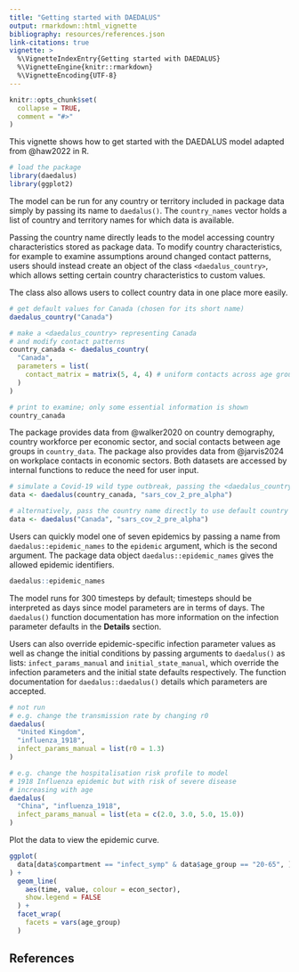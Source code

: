 ```yaml
---
title: "Getting started with DAEDALUS"
output: rmarkdown::html_vignette
bibliography: resources/references.json
link-citations: true
vignette: >
  %\VignetteIndexEntry{Getting started with DAEDALUS}
  %\VignetteEngine{knitr::rmarkdown}
  %\VignetteEncoding{UTF-8}
---
```


```r
knitr::opts_chunk$set(
  collapse = TRUE,
  comment = "#>"
)
```

This vignette shows how to get started with the DAEDALUS model adapted from @haw2022 in R.

```r
# load the package
library(daedalus)
library(ggplot2)
```

The model can be run for any country or territory included in package data simply by passing its name to `daedalus()`.
The `country_names` vector holds a list of country and territory names for which data is available.

Passing the country name directly leads to the model accessing country characteristics stored as package data.
To modify country characteristics, for example to examine assumptions around changed contact patterns, users should instead create an object of the class `<daedalus_country>`, which allows setting certain country characteristics to custom values.

The class also allows users to collect country data in one place more easily.

```r
# get default values for Canada (chosen for its short name)
daedalus_country("Canada")

# make a <daedalus_country> representing Canada
# and modify contact patterns
country_canada <- daedalus_country(
  "Canada",
  parameters = list(
    contact_matrix = matrix(5, 4, 4) # uniform contacts across age groups
  )
)

# print to examine; only some essential information is shown
country_canada
```

The package provides data from @walker2020 on country demography, country workforce per economic sector, and social contacts between age groups in `country_data`.
The package also provides data from @jarvis2024 on workplace contacts in economic sectors.
Both datasets are accessed by internal functions to reduce the need for user input.

```r
# simulate a Covid-19 wild type outbreak, passing the <daedalus_country> object
data <- daedalus(country_canada, "sars_cov_2_pre_alpha")

# alternatively, pass the country name directly to use default country values
data <- daedalus("Canada", "sars_cov_2_pre_alpha")
```

Users can quickly model one of seven epidemics by passing a name from `daedalus::epidemic_names` to the `epidemic` argument, which is the second argument.
The package data object `daedalus::epidemic_names` gives the allowed epidemic identifiers.

```r
daedalus::epidemic_names
```

The model runs for 300 timesteps by default; timesteps should be interpreted as days since model parameters are in terms of days.
The `daedalus()` function documentation has more information on the infection parameter defaults in the **Details** section.

Users can also override epidemic-specific infection parameter values as well as change the initial conditions by passing arguments to `daedalus()` as lists: `infect_params_manual` and `initial_state_manual`, which override the infection parameters and the initial state defaults respectively.
The function documentation for `daedalus::daedalus()` details which parameters are accepted.

```r
# not run
# e.g. change the transmission rate by changing r0
daedalus(
  "United Kingdom", 
  "influenza_1918", 
  infect_params_manual = list(r0 = 1.3)
)

# e.g. change the hospitalisation risk profile to model
# 1918 Influenza epidemic but with risk of severe disease
# increasing with age
daedalus(
  "China", "influenza_1918",
  infect_params_manual = list(eta = c(2.0, 3.0, 5.0, 15.0))
)
```

Plot the data to view the epidemic curve.

```r
ggplot(
  data[data$compartment == "infect_symp" & data$age_group == "20-65", ]
) +
  geom_line(
    aes(time, value, colour = econ_sector),
    show.legend = FALSE
  ) +
  facet_wrap(
    facets = vars(age_group)
  )
```

## References
